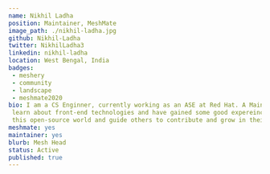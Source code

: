 ---
name: Nikhil Ladha
position: Maintainer, MeshMate
image_path: ./nikhil-ladha.jpg
github: Nikhil-Ladha
twitter: NikhilLadha3
linkedin: nikhil-ladha
location: West Bengal, India
badges: 
 - meshery
 - community
 - landscape
 - meshmate2020
bio: I am a CS Enginner, currently working as an ASE at Red Hat. A Maintainer, MeshMate  at Layer5. Also, like to explore and
 learn about front-end technologies and have gained some good expereince in it by contributing to OSS. Like to contribute to
 this open-source world and guide others to contribute and grow in their life in the best way possible. 
meshmate: yes
maintainer: yes
blurb: Mesh Head
status: Active
published: true
---
